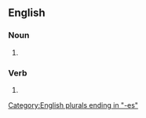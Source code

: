 {{also|Mulches}}

==English==

===Noun===
{{head|en|noun form}}

# {{plural of|en|mulch}}

===Verb===
{{head|en|verb form}}

# {{en-third-person singular of|mulch}}

[[Category:English plurals ending in "-es"]]
